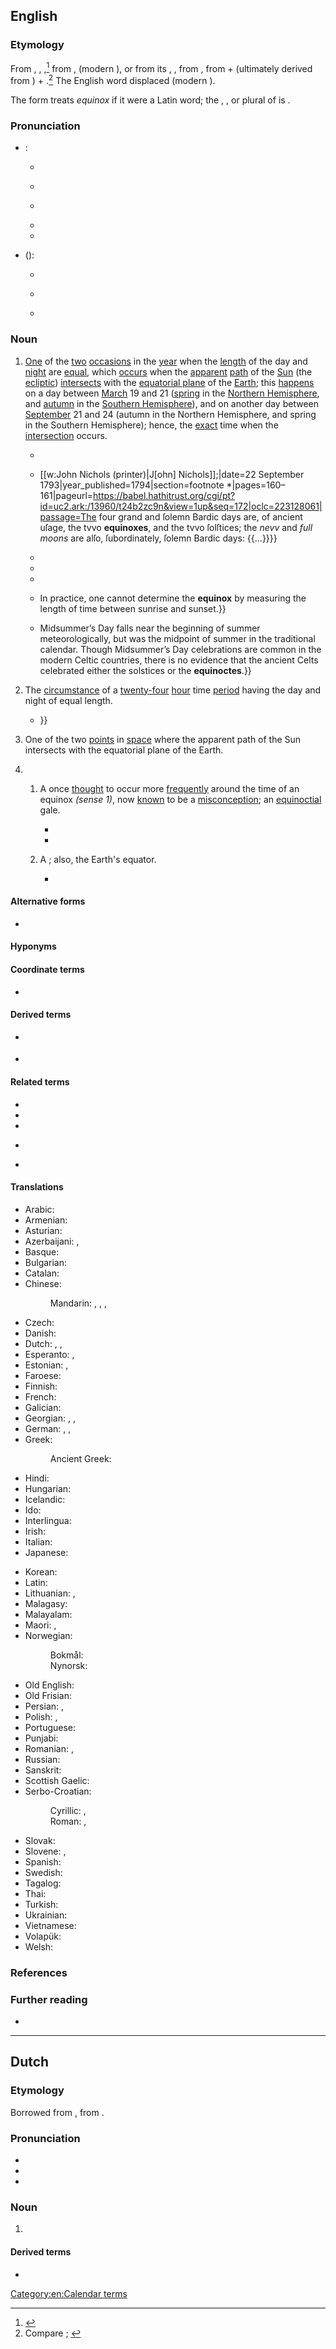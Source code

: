==English==
{{was wotd|2022|September|23}}

===Etymology===
{{PIE word|en|nókʷts}}
{{multiple images
|direction = vertical
|width = 300px
|image1 = Earth-lighting-equinox EN.png
|caption1 = During an equinox ''(sense 1)'', the [[Sun]]’s [[ray#Noun|rays]] [[illuminate#Verb|illuminate]] [[half#Noun|half]] of the [[Earth]], as [[show#Verb|shown]] in this [[diagram#Noun|diagram]].
|image2 = Equinoxes-solstice-EN.svg
|caption2 = A diagram showing where the equinoxes ''(sense 3)'' [[occur]] in [[space#Noun|space]] [[relative#Adjective|relative]] to the [[Earth]] and the [[Sun]]. As the Sun [[appear]]s to [[move#Verb|move]] around the Earth (actually, it is the Earth that moves around the Sun), its [[apparent]] [[path#Noun|path]] (the [[ecliptic#Noun|ecliptic]]; ''yellow circle'') [[first#Adverb|first]] [[intersect]]s with the Earth’s [[equatorial plane]] ''(blue disc)'' in [[March]] at the green dot marked “first [[point#Noun|point]] of [[Aries]]”, and then again in [[September]] at the green dot marked “first point of [[Libra]]”. In the [[Northern Hemisphere]], the [[March equinox]] is called the [[spring equinox]] as it [[traditionally]] [[mark#Verb|marks]] the [[start#Noun|start]] of [[spring#Noun|spring]], while the [[September equinox]] is the [[autumn equinox]] that marks the start of [[autumn]]. It is the other way around in the [[Southern Hemisphere]].
}}

From {{inh|en|enm|equinox}}, {{m|enm|equinoxe}}, {{m|enm|equynox|t=one of the two periods in the year when the day and night are of equal length, equinox; either the zodiac sign Aries or Libra, in which the sun crosses the celestial equator}},<ref>{{R:MED Online|entry=ē̆quinox|pos=n|id=MED14248}}</ref> from {{der|en|fro|equinoce}}, {{m|fro|equinoxe}} (modern {{cog|fr|équinoxe}}), or from its {{glossary|etymon}} {{der|en|ML.|ēquinoxium}}, {{m|ML.|ēquinoctium}}, from {{der|en|la|aequinoctium|t=equinox}}, from {{m|la|aequus|t=equal}} + {{m|la|nox|t=night}} (ultimately derived from {{der|en|ine-pro|*nókʷts|t=night}}) + {{m|la|-ium|pos={{glossary|suffix}} forming {{glossary|abstract noun}}s}}.<ref>Compare {{R:OED Online|pos=n|id=63777|date=March 2022|nodot=1}}; {{R:Lexico|pos=n}}</ref> The English word displaced {{cog|ang|efnniht}} (modern {{noncog|en|evennight}}).

The {{glossary|plural}} form {{m|en|equinoctes}} treats ''equinox'' if it were a Latin word; the {{glossary|accusative}}, {{glossary|nominative}}, or {{glossary|vocative}} plural of {{noncog|la|nox|t=night}} is {{m|la|noctēs}}.

===Pronunciation===
* {{glossary|Singular}}:
** {{a|RP}} {{IPA|en|/ˈɛkwɪnɒks/|/ˈiː-/}}
** {{audio|en|LL-Q1860 (eng)-Vealhurl-equinox.wav|Audio (Southern England)}}{{audio|en|LL-Q1860 (eng)-Vealhurl-equinox2.wav}}
** {{a|GA}} {{IPA|en|/ˈɛkwəˌnɑks/|/ˈi-/}}
** {{audio|en|En-us-equinox.ogg|Audio (GA)}}
** {{hyphenation|en|equi|nox}}
* {{glossary|Plural}} ({{m|en|equinoctes}}):
** {{a|RP}} {{IPA|en|/ˌɛkwɪˈnɒktiːz/|/ˌiː-/}}
** {{a|GA}} {{IPA|en|/ˌɛkwəˈnɑktiz/|/ˌi-/}}
** {{hyphenation|en|equi|noc|tes}}

===Noun===
{{en-noun|+|pl2qual=rare|equinoctes}}

# [[one#Numeral|One]] of the [[two]] [[occasion#Noun|occasions]] in the [[year]] when the [[length#Noun|length]] of the day and [[night#Noun|night]] are [[equal#Adjective|equal]], which [[occur]]s when the [[apparent]] [[path#Noun|path]] of the [[Sun]] (the [[ecliptic#Noun|ecliptic]]) [[intersect]]s with the [[equatorial plane]] of the [[Earth]]; this [[happen]]s on a day between [[March]] 19 and 21 ([[spring#Noun|spring]] in the [[Northern Hemisphere]], and [[autumn]] in the [[Southern Hemisphere]]), and on another day between [[September]] 21 and 24 (autumn in the Northern Hemisphere, and spring in the Southern Hemisphere); hence, the [[exact#Adjective|exact]] time when the [[intersection]] occurs.
#: {{synonyms|en|q1=rare|evennight}}
#* {{RQ:Bentley Confutation of Atheism|sermon=World 3|pages=25–26|pageref=25|passage=[T]he Months of ''March'' and ''September'', the tvvo '''Æquinoxes''' of Our year, are the moſt vvindy and tempeſtuous, the moſt unſettled and unequable of Seaſons in moſt Countries of the VVorld.}}
#* {{quote-book|en|author=Edward Williams|authorlink=Iolo Morganwg|chapter=Ode on Converting a Sword into a Pruning Hook|title=Poems, Lyric and Pastoral.{{nb...|In Two Volumes.}}|location=London|publisher={{...|Printed, for the author, by}} [[w:John Nichols (printer)|J[ohn] Nichols]];{{nb...|and sold by J. Johnson, No 72, St. Paul’s Church-Yard; J. Owen, No 168, Piccadilly; E. Williams, No 11, Strand; Darton and Harvey, Gracechurch-Street; by all the booksellers in Bath; Fletcher, Oxford; Merrill, Cambridge; Brown, and Lloyd, Bristol; Haward, Cheltenham; and Pritchard, Philadelphia.}}|date=22 September 1793|year_published=1794|section=footnote *|pages=160–161|pageurl=https://babel.hathitrust.org/cgi/pt?id=uc2.ark:/13960/t24b2zc9n&view=1up&seq=172|oclc=223128061|passage=The four grand and ſolemn Bardic days are, of ancient uſage, the tvvo '''equinoxes''', and the tvvo ſolſtices; the ''nevv'' and ''full moons'' are alſo, ſubordinately, ſolemn Bardic days: {{...}}}}
#* {{RQ:Tennyson Poems 1842|volume=II|poem=Will Waterproof's Lyrical Monologue|page=194|passage=Live long, nor feel in head or chest / Our changeful '''equinoxes''', / Till mellow Death, like some late guest, / Shall call thee from the boxes.}}
#* {{quote-book|en|author=Charles Richard Weld|authorlink=Charles Richard Weld|chapter=V|title=A History of the Royal Society, with Memoirs of the Presidents.{{nb...|Compiled from Authentic Documents [...] In Two Volumes.}}|location=London|publisher=[[w:John William Parker|John W[illiam] Parker]],{{nb...|West Strand.}}|year=1848|volume=I|page=100|pageurl=https://books.google.com/books?id=mQIBAAAAYAAJ&pg=PA100|oclc=1342393935|passage=21. Report the experiments, if conveniently they may, at both the solstices and '''equinoctes'''. / 22. Observe accurately the time of the sun’s rising on the top of the hill and below, and note the difference.}}
#* {{quote-book|en|author=John Williams|authorlink=John Williams (priest, born 1792)|chapter=Pro-consul. {{smallcaps|b.c.}} 55.|title=The Life of Julius Cæsar|location=London; New York, N.Y.|publisher=[[w:George Routledge|G[eorge] Routledge & Co.]],{{nb...|Farringdon Street. New York: 18, Beekman Street.}}|year=1854|page=195|pageurl=https://books.google.com/books?id=1WYBAAAAQAAJ&pg=PA195|oclc=969041631|passage=For [[w:Julius Caesar|[Julius] Cæsar]] says, that on the night of the fourth day after his landing there was a full moon. He had before mentioned that the summer was far spent, and the '''æquinox''' not come, hence, the full moon must have been either in July or August.}}
#* {{quote-book|en|author=Clive [L. N.] Ruggles|authorlink=Clive Ruggles|entry=Equinoxes|title=Ancient Astronomy: An Encyclopedia of Cosmologies and Myth|location=Santa Barbara, Calif.|publisher={{w|ABC-CLIO}}|year=2005|page=148|pageurl=https://books.google.com/books?id=Q9YYqiXm-lkC&pg=PA148|isbn=978-1-85109-477-6|passage=The word '''''equinox''''' is generally taken to refer to the days when, at every point on the earth, day and night are of equal length. But this definition of the '''equinox''' is a bit misleading. Since it gets light before the sun rises and remains light after the sun sets, the actual period of darkness at the '''equinox''' will be substantially less than twelve hours, the exact amount depending on latitude and how one defines the boundary between twilight and night. {{...}} In practice, one cannot determine the '''equinox''' by measuring the length of time between sunrise and sunset.}}
#* {{quote-book|en|author=John T. Koch|entry=calendar, Celtic|title=Celtic Culture: A Historical Encyclopedia|location=Santa Barbara, Calif.|publisher={{w|ABC-CLIO}}|year=2006|volume=I|section=§4 (The Seasons)|page=332|pageurl=https://books.google.com/books?id=f899xH_quaMC&pg=PA332|column=1|isbn=978-1-85109-440-0|passage={{...}} Midsummer’s Day falls near the beginning of summer meteorologically, but was the midpoint of summer in the traditional calendar. Though Midsummer’s Day celebrations are common in the modern Celtic countries, there is no evidence that the ancient Celts celebrated either the solstices or the '''equinoctes'''.}}
# {{lb|en|also|figuratively}} The [[circumstance#Noun|circumstance]] of a [[twenty-four]] [[hour]] time [[period#Noun|period]] having the day and night of equal length.
#* {{RQ:Shakespeare Othello Q1|act=II|scene=iii|page=32|passage=[D]oe but ſee his vice, / Tis to his vertue, a iuſt '''equinox''', / The one as long as th'other: {{...}}}}
# {{lb|en|astronomy}} One of the two [[point#Noun|points]] in [[space#Noun|space]] where the apparent path of the Sun intersects with the equatorial plane of the Earth.
# {{lb|en|obsolete}}
## {{lb|en|rare}} A {{l|en|gale|t=very [[strong#Adjective|strong]] [[wind#Noun|wind]]}} once [[think#Verb|thought]] to occur more [[frequently]] around the time of an equinox ''(sense 1)'', now [[know#Verb|known]] to be a [[misconception]]; an [[equinoctial]] gale.
##* {{RQ:Dryden Hind and Panther|page=101|passage=The paſſage yet vvas good, the vvind, 'tis true, / VVas ſomevvhat high, but that vvas nothing nevv, / Nor more than uſual '''''Equinoxes''''' blevv.}}
##* {{quote-book|en|author=Rudyard Kipling|authorlink=Rudyard Kipling|chapter=The Satisfaction of a Gentleman|title={{w|The London Magazine}}|location=London|publisher=Hunt and Clarke,{{nb...|No. 4, York Street, Covent Garden.}}|date=1 September 1920|oclc=7208306|newversion=republished on the website of|title2={{w|The Kipling Society}}|archiveurl2=https://web.archive.org/web/20211222231258/https://www.kiplingsociety.co.uk/tale/the-satisfaction-of-a-gentleman-2.htm|archivedate2=22 December 2021|year2=accessed 7 September 2022|passage=The '''Equinox''' drove the sand into their faces or round their legs, as they dived among the sheep-haunted hollows.}}
## {{lb|en|astronomy}} A {{l|en|celestial equator|t=[[great circle]] on the [[celestial sphere]], [[coincident]] with the [[plane#Noun|plane]] of the Earth's [[equator]] (the equatorial plane)}}; also, the Earth's equator.
##: {{synonyms|en|q1=obsolete|equinoctial line}}
##* {{RQ:Dampier New Voyage|chapter=IV|page=90|passage=[T]hey [seals] are over all the ''American'' Coaſt of the ''South Seas'', from ''Terra del Fuego'', up to the Equinoctial Line: but to the North of the '''Equinox''' again, in theſe Sea, I never ſavv any, till as far as 21 North Lat[itude].}}

====Alternative forms====
* {{alter|en|æquinox}} {{qualifier|obsolete}}

====Hyponyms====
{{col3|en
|autumn equinox
|autumnal equinox
|March equinox
|northward equinox
|September equinox
|spring equinox
|southward equinox
|vernal equinox
}}

====Coordinate terms====
* {{l|en|solstice}}

====Derived terms====
* {{l|en|equinoxial}} {{qualifier|archaic}}
* {{l|en|precession of the equinoxes}}

====Related terms====
* {{l|en|equinoctal}}
* {{l|en|equinoctial}}
* {{l|en|equinoctially}}
* {{l|en|equinoctium}} {{qualifier|obsolete|rare}}
* {{l|en|interequinoctial}}

====Translations====
{{trans-top|one of the two times in the year when the length of the day and night are equal, which occurs when the apparent path of the Sun intersects with the equatorial plane of the Earth}}
* Arabic: {{t|ar|اِعْتِدَال|m}}
* Armenian: {{t+|hy|գիշերահավասար}}
* Asturian: {{t|ast|equinocciu|m}}
* Azerbaijani: {{t|az|ekinoks}}, {{t|az|gecə-gündüzün bərabərliyi}}
* Basque: {{t|eu|ekinokzio}}
* Bulgarian: {{t|bg|равноде́нствие|n}}
* Catalan: {{t+|ca|equinocci|m}}
* Chinese:
*: Mandarin: {{t+|cmn|二分點}}, {{t+|cmn|二分点|tr=èrfēndiǎn}}, {{t+|cmn|晝夜平分點}}, {{t+|cmn|昼夜平分点|tr=zhòuyè píngfēndiǎn}}
* Czech: {{t+|cs|rovnodennost|f}}
* Danish: {{t+|da|jævndøgn}}
* Dutch: {{t+|nl|equinox|m}}, {{t+|nl|dag-en-nachtevening}}, {{t+|nl|nachtevening}}
* Esperanto: {{t+|eo|ekvinokso}}, {{t|eo|tagnoktegaleco}}
* Estonian: {{t|et|pööripäev}}, {{t+|et|võrdpäevsus}}
* Faroese: {{t|fo|javndøgur|n}}
* Finnish: {{t+|fi|päiväntasaus}}
* French: {{t+|fr|équinoxe|m}}
* Galician: {{t+|gl|equinoccio|m}}
* Georgian: {{t|ka|ბუნიაობა}}, {{t|ka|ბუნიობა}}, {{t|ka|დღეღამტოლობა}}
* German: {{t+|de|Äquinoktium|n}} {{qualifier|learned}}, {{t|de|Tagnachtgleiche|f}}, {{t+|de|Tagundnachtgleiche|f}}
* Greek: {{t+|el|ισημερία|f}}
*: Ancient Greek: {{t|grc|ἰσημερία|f}}
* Hindi: {{t+|hi|विषुव|m}}
* Hungarian: {{t|hu|nap-éj egyenlőség}}
* Icelandic: {{t|is|jafndægur|n}}
* Ido: {{t+|io|equinoxo}}
* Interlingua: {{t|ia|equinoctio}}
* Irish: {{t|ga|cónocht|f}}
* Italian: {{t+|it|equinozio|m}}
* Japanese: {{t|ja|分点|tr=ぶんてん, bunten}}
{{trans-mid}}
* Korean: {{t+|ko|분점(分點)}}
* Latin: {{t|la|aequinoctium|n}}
* Lithuanian: {{t|lt|ekvinokcija|f}}, {{t|lt|lygiadienis|m}}
* Malagasy: {{t+|mg|ekinôksa}}
* Malayalam: {{t|ml|വിഷുവം}}
* Maori: {{t|mi|pahore o Rehua}}, {{t|mi|te pahore o Rehua}}
* Norwegian:
*: Bokmål: {{t|nb|jevndøgn|n}}
*: Nynorsk: {{t|nn|jamdøgn}}
* Old English: {{t|ang|efnniht|f}}
* Old Frisian: {{t|ofs|evennacht|f}}
* Persian: {{t|fa|برابران|tr=barābarān}}, {{t+|fa|اعتدال|tr=e'tedâlb}}
* Polish: {{t+|pl|ekwinokcjum|n}}, {{t+|pl|równonoc|f}}
* Portuguese: {{t+|pt|equinócio|m}}
* Punjabi: {{t|pa|ਸਮਰਾਤ|f}}
* Romanian: {{t+|ro|echinox|n}}, {{t+|ro|echinocțiu|n}}
* Russian: {{t+|ru|равноде́нствие|n}}
* Sanskrit: {{t+|sa|विषुव|m}}
* Scottish Gaelic: {{t|gd|co-fhad-thràth|m}}
* Serbo-Croatian:
*: Cyrillic: {{t|sh|равнодневица|f}}, {{t|sh|равнодневница|f}}
*: Roman: {{t+|sh|ravnodnevica|f}}, {{t|sh|ravnodnevnica|f}}
* Slovak: {{t|sk|rovnodennosť|f}}
* Slovene: {{t|sl|ekvinokcij|m}}, {{t+|sl|enakonočje|n}}
* Spanish: {{t+|es|equinoccio|m}}
* Swedish: {{t+|sv|dagjämning}}
* Tagalog: {{t|tl|ekinoksyo}}
* Thai: {{t|th|วิษุวัต|tr=wisuwat}}
* Turkish: {{t+|tr|ekinoks}}
* Ukrainian: {{t|uk|рівноде́ння|n}}
* Vietnamese: {{t|vi|điểm phân}}
* Volapük: {{t-needed|vo}}
* Welsh: {{t|cy|cyhydnos|f}}
{{trans-bottom}}

{{trans-top|circumstance of a twenty-four hour time period having the day and night of equal length}}
{{trans-mid}}
{{trans-bottom}}

{{trans-top|one of the two points in space where the apparent path of the Sun intersects with the equatorial plane of the Earth}}
{{trans-mid}}
{{trans-bottom}}

===References===
<references/>

===Further reading===
* {{pedia}}

[[Category:en:Calendar terms]]

----

==Dutch==

===Etymology===
Borrowed from {{bor|nl|fr|équinoxe}}, from {{der|nl|la|aequinoctium}}.

===Pronunciation===
* {{IPA|nl|/ˌeː.k(ʋ)iˈnɔks/}}
* {{hyphenation|nl|equi|nox}}
* {{rhymes|nl|ɔks|s=3}}

===Noun===
{{nl-noun|m|-en|-}}

# {{l|en|equinox}}
#: {{syn|nl|dag-en-nachtevening|equinoctium|nachtevening}}

====Derived terms====
* {{l|nl|equinoxiaal}}